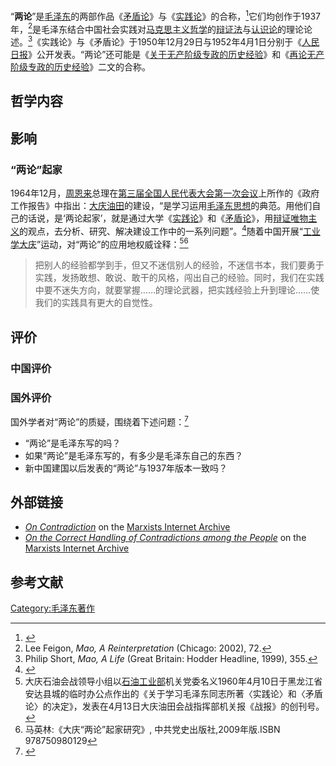 “'''两论'''”是[[毛泽东|毛泽东]]的两部作品《[[矛盾论|矛盾论]]》与《[[实践论|实践论]]》的合称，<ref>{{Cite web |url=http://theory.people.com.cn/n1/2016/0530/c49157-28388807.html |title=张海文：重读“两论”多感悟 2016年05月30日《学习时报》 |accessdate=2017年2月25日 |archive-date=2017年2月25日 |archive-url=https://web.archive.org/web/20170225134514/http://theory.people.com.cn/n1/2016/0530/c49157-28388807.html |dead-url=no }}</ref>它们均创作于1937年，<ref>Lee Feigon, ''Mao, A Reinterpretation'' (Chicago: 2002), 72.</ref>是毛泽东结合中国社会实践对[[马克思主义哲学|马克思主义哲学]]的[[辩证法|辩证法]]与[[认识论|认识论]]的理论论述。<ref name="Short_355">Philip Short, ''Mao, A Life'' (Great Britain: Hodder Headline, 1999), 355.</ref>《实践论》与《矛盾论》于1950年12月29日与1952年4月1日分别于《[[人民日报|人民日报]]》公开发表。“两论”还可能是《[[关于无产阶级专政的历史经验|关于无产阶级专政的历史经验]]》和《[[再论无产阶级专政的历史经验|再论无产阶级专政的历史经验]]》二文的合称。

==哲学内容==
  
==影响==
===“两论”起家===
1964年12月，[[周恩来|周恩来]]总理在[[第三届全国人民代表大会第一次会议|第三届全国人民代表大会第一次会议]]上所作的《政府工作报告》中指出：[[大庆油田|大庆油田]]的建设，“是学习运用[[毛泽东思想|毛泽东思想]]的典范。用他们自己的话说，是‘两论起家’，就是通过大学《[[实践论|实践论]]》和《[[矛盾论|矛盾论]]》，用[[辩证唯物主义|辩证唯物主义]]的观点，去分析、研究、解决建设工作中的一系列问题”。<ref>{{Cite web |url=http://finance.sina.com.cn/hy/20090429/18286167866.shtml |title=“两论”起家，新浪财经，2009年04月29日 |accessdate=2017年2月25日 |archive-date=2017年11月7日 |archive-url=https://web.archive.org/web/20171107015941/http://finance.sina.com.cn/hy/20090429/18286167866.shtml |dead-url=no }}</ref>随着中国开展“[[工业学大庆|工业学大庆]]”运动，对“两论”的应用地权威诠释：<ref>大庆石油会战领导小组以[[石油工业部|石油工业部]]机关党委名义1960年4月10日于黑龙江省安达县城的临时办公点作出的《关于学习毛泽东同志所著〈实践论〉和〈矛盾论〉的决定》，发表在4月13日大庆油田会战指挥部机关报《战报》的创刊号。</ref><ref>马英林:《大庆“两论”起家研究》, 中共党史出版社,2009年版.ISBN 978750980129</ref>
<blockquote>把别人的经验都学到手，但又不迷信别人的经验，不迷信书本，我们要勇于实践，发扬敢想、敢说、敢干的风格，闯出自己的经验。同时，我们在实践中要不迷失方向，就要掌握……的理论武器，把实践经验上升到理论……使我们的实践具有更大的自觉性。</blockquote>
==评价==
===中国评价===

===国外评价===
国外学者对“两论”的质疑，围绕着下述问题：<ref>{{Cite web |url=http://www.doc88.com/p-3374974349175.html |title=郭小磊：国外学者对《实践论》和《矛盾论》的研究概述，《青海社会科学》2004年第3期 第154-157页 |accessdate=2017-02-25 |archive-date=2019-02-19 |archive-url=https://web.archive.org/web/20190219183925/http://www.doc88.com/p-3374974349175.html |dead-url=no }}</ref>
*“两论”是毛泽东写的吗？
*如果“两论”是毛泽东写的，有多少是毛泽东自己的东西？   
*新中国建国以后发表的“两论”与1937年版本一致吗？
==外部链接==
{{Wikisource|2=''矛盾论''}} 
* [http://www.marxists.org/reference/archive/mao/selected-works/volume-1/mswv1_17.htm ''On Contradiction'']{{Wayback|url=http://www.marxists.org/reference/archive/mao/selected-works/volume-1/mswv1_17.htm |date=20201206214923 }} on the [[马克思主义文库|Marxists Internet Archive]]
* [http://www.marxists.org/reference/archive/mao/selected-works/volume-5/mswv5_58.htm ''On the Correct Handling of Contradictions among the People'']{{Wayback|url=http://www.marxists.org/reference/archive/mao/selected-works/volume-5/mswv5_58.htm |date=20201128071133 }} on the [[马克思主义文库|Marxists Internet Archive]]

==参考文献==
{{reflist}}

[[Category:毛泽东著作|Category:毛泽东著作]]